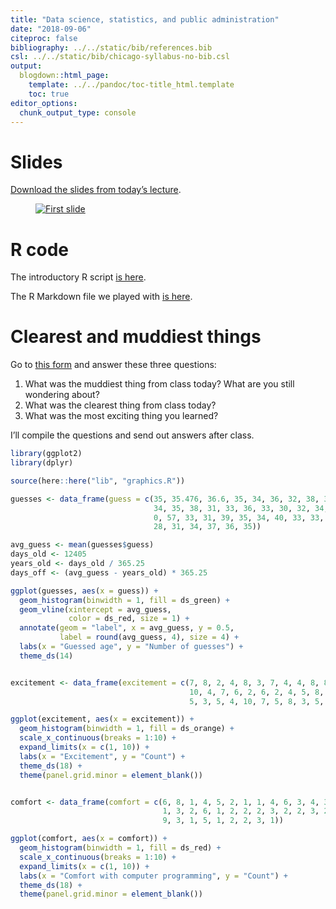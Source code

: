 ```yaml
---
title: "Data science, statistics, and public administration"
date: "2018-09-06"
citeproc: false
bibliography: ../../static/bib/references.bib
csl: ../../static/bib/chicago-syllabus-no-bib.csl
output:
  blogdown::html_page:
    template: ../../pandoc/toc-title_html.template
    toc: true
editor_options: 
  chunk_output_type: console
---
```


# Slides

[Download the slides from today's lecture](/slides/MPA-630_2018-09-06.pdf).

<figure>
[![First slide](/images/slides/slides_2018-09-06.png)](/slides/MPA-630_2018-09-06.pdf)
</figure>


# R code

The introductory R script [is here](/files/super-quick-intro.R).

The R Markdown file we played with [is here](/files/airport-birds.Rmd).


# Clearest and muddiest things

Go to [this form](https://goo.gl/forms/PlPwZGhMOdU9mKfC3) and answer these three questions:

1. What was the muddiest thing from class today? What are you still wondering about?
2. What was the clearest thing from class today? 
3. What was the most exciting thing you learned?

I'll compile the questions and send out answers after class.


```r
library(ggplot2)
library(dplyr)

source(here::here("lib", "graphics.R"))

guesses <- data_frame(guess = c(35, 35.476, 36.6, 35, 34, 36, 32, 38, 36, 
                                34, 35, 38, 31, 33, 36, 33, 30, 32, 34, 34, 
                                0, 57, 33, 31, 39, 35, 34, 40, 33, 33, 34, 
                                28, 31, 34, 37, 36, 35))

avg_guess <- mean(guesses$guess)
days_old <- 12405
years_old <- days_old / 365.25
days_off <- (avg_guess - years_old) * 365.25

ggplot(guesses, aes(x = guess)) + 
  geom_histogram(binwidth = 1, fill = ds_green) +
  geom_vline(xintercept = avg_guess,
             color = ds_red, size = 1) +
  annotate(geom = "label", x = avg_guess, y = 0.5,
           label = round(avg_guess, 4), size = 4) +
  labs(x = "Guessed age", y = "Number of guesses") +
  theme_ds(14)


excitement <- data_frame(excitement = c(7, 8, 2, 4, 8, 3, 7, 4, 4, 8, 8, 2, 
                                        10, 4, 7, 6, 2, 6, 2, 4, 5, 8, 4, 4, 
                                        5, 3, 5, 4, 10, 7, 5, 8, 3, 5, 6, 5, 9))

ggplot(excitement, aes(x = excitement)) + 
  geom_histogram(binwidth = 1, fill = ds_orange) +
  scale_x_continuous(breaks = 1:10) +
  expand_limits(x = c(1, 10)) +
  labs(x = "Excitement", y = "Count") +
  theme_ds(18) +
  theme(panel.grid.minor = element_blank())


comfort <- data_frame(comfort = c(6, 8, 1, 4, 5, 2, 1, 1, 4, 6, 3, 4, 3, 2, 
                                  1, 3, 2, 6, 1, 2, 2, 2, 3, 2, 2, 3, 2, 3, 
                                  9, 3, 1, 5, 1, 2, 2, 3, 1))

ggplot(comfort, aes(x = comfort)) + 
  geom_histogram(binwidth = 1, fill = ds_red) +
  scale_x_continuous(breaks = 1:10) +
  expand_limits(x = c(1, 10)) +
  labs(x = "Comfort with computer programming", y = "Count") +
  theme_ds(18) +
  theme(panel.grid.minor = element_blank())
```
